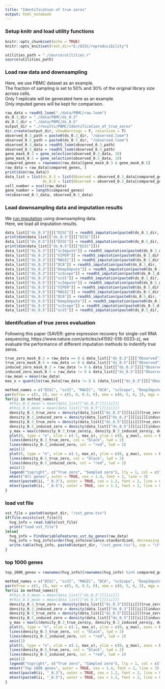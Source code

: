 ```yaml
---
title: "Identification of true zeros"
output: html_notebook
---
```

### Setup knitr and load utility functions
```r
knitr::opts_chunk$set(echo = TRUE)
knitr::opts_knit$set(root.dir="E:/DISC/reproducibility")
```
```r
utilities_path = "./source/utilities.r"
source(utilities_path)
```
### Load raw data and downsampling
Here, we use PBMC dataset as an example.</br>
The fraction of sampling is set to 50% and 30% of the original library size across cells.</br>
Only 1 replicate will be generated here as an example.</br>
Only imputed genes will be kept for comparison.
```r
raw_data = readh5_loom("./data/PBMC/raw.loom")
ds_0.3_dir = "./data/PBMC/ds_0.3"
ds_0.5_dir = "./data/PBMC/ds_0.5"
output_dir = "./results/PBMC/Identification_of_true_zeros"
dir.create(output_dir, showWarnings = F, recursive = T)
observed_0.3_path = paste0(ds_0.3_dir, "/observed.loom")
observed_0.5_path = paste0(ds_0.5_dir, "/observed.loom")
observed_0.3_data = readh5_loom(observed_0.3_path)
observed_0.5_data = readh5_loom(observed_0.5_path)
gene_mask_0.3 = gene_selection(observed_0.3_data, 10)
gene_mask_0.5 = gene_selection(observed_0.5_data, 10)
compared_genes = rownames(raw_data)[gene_mask_0.3 & gene_mask_0.5]
raw_data = raw_data[compared_genes, ]
print(dim(raw_data))
data_list = list(ds_0.3 = list(Observed = observed_0.3_data[compared_genes, ]),
                 ds_0.5 = list(Observed = observed_0.5_data[compared_genes, ]))
cell_number = ncol(raw_data)
gene_number = length(compared_genes)
rm(observed_0.3_data, observed_0.5_data)
```
### Load downsampling data and imputation results
We <a href="https://github.com/iyhaoo/DISC/blob/master/reproducibility/tutorials/run_imputation.md">run imputation</a>  using downsampling data.</br>
Here, we load all imputation results.
```r
data_list[["ds_0.3"]][["DISC"]] = readh5_imputation(paste0(ds_0.3_dir, "/DISC.hdf5"), with_outliers = T)[compared_genes, ]
print(dim(data_list[["ds_0.3"]][["DISC"]]))
data_list[["ds_0.5"]][["DISC"]] = readh5_imputation(paste0(ds_0.5_dir, "/DISC.hdf5"), with_outliers = T)[compared_genes, ]
print(dim(data_list[["ds_0.5"]][["DISC"]]))
data_list[["ds_0.3"]][["scImpute"]] = readh5_imputation(paste0(ds_0.3_dir, "/scImpute.hdf5"))[compared_genes, ]
data_list[["ds_0.3"]][["VIPER"]] = readh5_imputation(paste0(ds_0.3_dir, "/VIPER.hdf5"))[compared_genes, ]
data_list[["ds_0.3"]][["MAGIC"]] = readh5_imputation(paste0(ds_0.3_dir, "/MAGIC.hdf5"))[compared_genes, ]
data_list[["ds_0.3"]][["DCA"]] = readh5_imputation(paste0(ds_0.3_dir, "/DCA.hdf5"))[compared_genes, ]
data_list[["ds_0.3"]][["DeepImpute"]] = readh5_imputation(paste0(ds_0.3_dir, "/DeepImpute.hdf5"))[compared_genes, ]
data_list[["ds_0.3"]][["scScope"]] = readh5_imputation(paste0(ds_0.3_dir, "/scScope.hdf5"))[compared_genes, ]
data_list[["ds_0.3"]][["scVI"]] = readh5_imputation(paste0(ds_0.3_dir, "/scVI.hdf5"))[compared_genes, ]
data_list[["ds_0.5"]][["scImpute"]] = readh5_imputation(paste0(ds_0.5_dir, "/scImpute.hdf5"))[compared_genes, ]
data_list[["ds_0.5"]][["VIPER"]] = readh5_imputation(paste0(ds_0.5_dir, "/VIPER.hdf5"))[compared_genes, ]
data_list[["ds_0.5"]][["MAGIC"]] = readh5_imputation(paste0(ds_0.5_dir, "/MAGIC.hdf5"))[compared_genes, ]
data_list[["ds_0.5"]][["DCA"]] = readh5_imputation(paste0(ds_0.5_dir, "/DCA.hdf5"))[compared_genes, ]
data_list[["ds_0.5"]][["DeepImpute"]] = readh5_imputation(paste0(ds_0.5_dir, "/DeepImpute.hdf5"))[compared_genes, ]
data_list[["ds_0.5"]][["scScope"]] = readh5_imputation(paste0(ds_0.5_dir, "/scScope.hdf5"))[compared_genes, ]
data_list[["ds_0.5"]][["scVI"]] = readh5_imputation(paste0(ds_0.5_dir, "/scVI.hdf5"))[compared_genes, ]
```
### Identifcation of true zeros evaluation
Following this paper (SAVER: gene expression recovery for single-cell RNA sequencing, https://www.nature.com/articles/s41592-018-0033-z), we evaluate the performance of different imputation methods to indentify true zeros.</br>
```r
true_zero_mask_0.3 = raw_data == 0 & data_list[["ds_0.3"]][["Observed"]] == 0
true_zero_mask_0.5 = raw_data == 0 & data_list[["ds_0.5"]][["Observed"]] == 0
induced_zero_mask_0.3 = raw_data != 0 & data_list[["ds_0.3"]][["Observed"]] == 0
induced_zero_mask_0.5 = raw_data != 0 & data_list[["ds_0.5"]][["Observed"]] == 0
raw_mean = mean(raw_data)
max_x = quantile(raw_data[raw_data != 0 & (data_list[["ds_0.3"]][["Observed"]] == 0 | data_list[["ds_0.5"]][["Observed"]])], 0.9)
```

```r
method_names = c("DISC", "scVI", "MAGIC", "DCA", "scScope", "DeepImpute", "VIPER", "scImpute")
par(mfrow = c(1, 2), mar = c(5, 0, 0.5, 0), oma = c(0, 5, 6, 2), mgp = c(3.5, 1, 0), cex.axis = 1.1, cex.lab = 1.5, font.lab = 2, cex.main = 1.5)
for(ii in method_names){
  #this_0.3_mean = mean(data_list[["ds_0.3"]][[ii]])
  #this_0.5_mean = mean(data_list[["ds_0.5"]][[ii]])
  density_0.3_true_zero = density(data_list[["ds_0.3"]][[ii]][true_zero_mask_0.3] / 0.3)
  density_0.3_induced_zero = density(data_list[["ds_0.3"]][[ii]][induced_zero_mask_0.3] / 0.3)
  density_0.5_true_zero = density(data_list[["ds_0.5"]][[ii]][true_zero_mask_0.5] / 0.5)
  density_0.5_induced_zero = density(data_list[["ds_0.5"]][[ii]][induced_zero_mask_0.5] / 0.5)
  y_max = max(c(density_0.3_true_zero$y, density_0.3_induced_zero$y, density_0.5_true_zero$y, density_0.5_induced_zero$y))
  plot(0, type = "n", xlim = c(-1, max_x), ylim = c(0, y_max), axes = FALSE, ann = FALSE, frame.plot = TRUE)
  lines(density_0.3_true_zero, col = "black", lwd = 2)
  lines(density_0.3_induced_zero, col = "red", lwd = 2)
  axis(1)
  plot(0, type = "n", xlim = c(-1, max_x), ylim = c(0, y_max), axes = FALSE, ann = FALSE, frame.plot = TRUE)
  lines(density_0.5_true_zero, col = "black", lwd = 2)
  lines(density_0.5_induced_zero, col = "red", lwd = 2)
  axis(1)
  legend("topright", c("True zero", "Sampled zero"), lty = 1, col = c("black", "red"), lwd = 2)
  mtext("All genes", outer = TRUE, cex = 1.4, font = 2, line = 3)
  mtext(paste0(ii, "_0.3"), outer = TRUE, cex = 1.2, font = 2, line = 0.5, at = 0.25)
  mtext(paste0(ii, "_0.5"), outer = TRUE, cex = 1.2, font = 2, line = 0.5, at = 0.75)
}
```
### load vst file
```r
vst_file = paste0(output_dir, "/vst_gene.tsv")
if(file.exists(vst_file)){
  hvg_info = read.table(vst_file)
  print("load vst_file")
}else{
  hvg_info = FindVariableFeatures_vst_by_genes(raw_data)
  hvg_info = hvg_info[order(hvg_info$variance.standardized, decreasing = T), ]
  write.table(hvg_info, paste0(output_dir, "/vst_gene.tsv"), sep = "\t", quote = F, row.names = T, col.names = T)
}
```
### top 1000 genes
```r
top_1000_genes = rownames(hvg_info)[rownames(hvg_info) %in% compared_genes][1:1000]
```

```r
method_names = c("DISC", "scVI", "MAGIC", "DCA", "scScope", "DeepImpute", "VIPER", "scImpute")
par(mfrow = c(1, 2), mar = c(5, 0, 0.5, 0), oma = c(0, 5, 6, 2), mgp = c(3.5, 1, 0), cex.axis = 1.1, cex.lab = 1.5, font.lab = 2, cex.main = 1.5)
for(ii in method_names){
  #this_0.3_mean = mean(data_list[["ds_0.3"]][[ii]])
  #this_0.5_mean = mean(data_list[["ds_0.5"]][[ii]])
  density_0.3_true_zero = density(data_list[["ds_0.3"]][[ii]][true_zero_mask_0.3[top_1000_genes, ]] / 0.3)
  density_0.3_induced_zero = density(data_list[["ds_0.3"]][[ii]][induced_zero_mask_0.3[top_1000_genes, ]] / 0.3)
  density_0.5_true_zero = density(data_list[["ds_0.5"]][[ii]][true_zero_mask_0.5[top_1000_genes, ]] / 0.5)
  density_0.5_induced_zero = density(data_list[["ds_0.5"]][[ii]][induced_zero_mask_0.5[top_1000_genes, ]] / 0.5)
  y_max = max(c(density_0.3_true_zero$y, density_0.3_induced_zero$y, density_0.5_true_zero$y, density_0.5_induced_zero$y))
  plot(0, type = "n", xlim = c(-1, max_x), ylim = c(0, y_max), axes = FALSE, ann = FALSE, frame.plot = TRUE)
  lines(density_0.3_true_zero, col = "black", lwd = 2)
  lines(density_0.3_induced_zero, col = "red", lwd = 2)
  axis(1)
  plot(0, type = "n", xlim = c(-1, max_x), ylim = c(0, y_max), axes = FALSE, ann = FALSE, frame.plot = TRUE)
  lines(density_0.5_true_zero, col = "black", lwd = 2)
  lines(density_0.5_induced_zero, col = "red", lwd = 2)
  axis(1)
  legend("topright", c("True zero", "Sampled zero"), lty = 1, col = c("black", "red"), lwd = 2)
  mtext("Top 1000 genes", outer = TRUE, cex = 1.4, font = 2, line = 3)
  mtext(paste0(ii, "_0.3"), outer = TRUE, cex = 1.2, font = 2, line = 0.5, at = 0.25)
  mtext(paste0(ii, "_0.5"), outer = TRUE, cex = 1.2, font = 2, line = 0.5, at = 0.75)
}
```